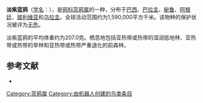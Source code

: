 {{noteTA
|G1=unit
}}
{{Speciesbox
| name = 淡紫蓝鸦
| image = Cyanocorax cyanomelas 1838.jpg
| status = LC | status_system = IUCN3.1
| genus = Cyanocorax
| species = cyanomelas
| authority = [[路易·让·皮埃尔·维埃约|Vieillot]], 1818
| range_map = 
}}

'''淡紫蓝鸦'''（[[学名|学名]]：{{lang|la|''Cyanocorax cyanomelas''}}），是[[鸦科|鸦科]][[蓝鸦属|蓝鸦属]]的一种，分布于[[巴西|巴西]]、[[巴拉圭|巴拉圭]]、[[秘鲁|秘鲁]]、[[阿根廷|阿根廷]]、[[玻利维亚|玻利维亚]]和[[乌拉圭|乌拉圭]]。全球活动范围约为1,590,000平方千米。该物种的保护状况被评为[[无危|无危]]。

淡紫蓝鸦的平均体重约为207.0克。栖息地包括亚热带或热带的湿润低地林、亚热带或热带的旱林和亚热带或热带严重退化的前森林。

== 参考文献 ==
*{{cite web|url=http://www.birdlife.org/datazone/speciesfactsheet.php?id=5706&m=0|title=Cyanocorax cyanomelas|publisher=[[国际鸟盟|BirdLife.org]]|accessdate=2011-06-27|archive-date=2016-03-05|archive-url=https://web.archive.org/web/20160305015646/http://www.birdlife.org/datazone/speciesfactsheet.php?id=5706&m=0|dead-url=no}}
{{Taxonbar|from=Q1433146}}

[[Category:蓝鸦属|Category:蓝鸦属]]
[[Category:由机器人创建的鸟类条目|Category:由机器人创建的鸟类条目]]
